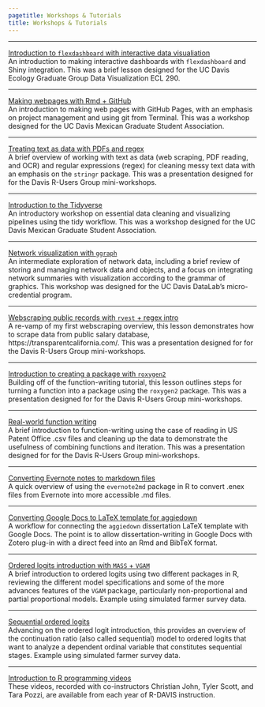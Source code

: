```yaml
---
pagetitle: Workshops & Tutorials
title: Workshops & Tutorials
---
```


<style type="text/css">
h1.title {
  text-align: center;
}
</style>

***

[Introduction to `flexdashboard` with interactive data visualiation](https://liza-wood.github.io/intro-shiny/)  
An introduction to making interactive dashboards with `flexdashboard` and Shiny integration. This was a brief lesson designed for the UC Davis Ecology Graduate Group Data Visualization ECL 290. 

***

[Making webpages with Rmd + GitHub](https://liza-wood.github.io/make_github_webpage/)  
An introduction to making web pages with GitHub Pages, with an emphasis on project management and using git from Terminal. This was a workshop designed for the UC Davis Mexican Graduate Student Association.  

***

[Treating text as data with PDFs and regex](https://d-rug.github.io/text-as-data/)  
A brief overview of working with text as data (web scraping, PDF reading, and OCR) and regular expressions (regex) for cleaning messy text data with an emphasis on the `stringr` package. This was a presentation designed for for the Davis R-Users Group mini-workshops.   

***

[Introduction to the Tidyverse](https://liza-wood.github.io/tidyverse_intro/)  
An introductory workshop on essential data cleaning and visualizing pipelines using the tidy workflow. This was a workshop designed for the UC Davis Mexican Graduate Student Association.  

***

[Network visualization with `ggraph`](https://ucdavisdatalab.github.io/workshop_network_viz/)  
An intermediate exploration of network data, including a brief review of storing and managing network data and objects, and a focus on integrating network summaries with visualization according to the grammar of graphics. This workshop was designed for the UC Davis DataLab's micro-credential program.

***

[Webscraping public records with `rvest` + regex intro](https://d-rug.github.io/scrape-public-salary-data/)  
A re-vamp of my first webscraping overview, this lesson demonstrates how to scrape data from public salary database, https://transparentcalifornia.com/. This was a presentation designed for for the Davis R-Users Group mini-workshops.  

***

[Introduction to creating a package with `roxygen2`](https://d-rug.github.io/packages_with_roxygen2/)  
Building off of  the function-writing tutorial, this lesson outlines steps for turning a function into a package using the `roxygen2` package. This was a presentation designed for for the Davis R-Users Group mini-workshops.   
 
*** 

[Real-world function writing](https://d-rug.github.io/realworld_functions_iteration/)   
A brief introduction to function-writing using the case of reading in US Patent Office .csv files and cleaning up the data to demonstrate the usefulness of combining functions and iteration. This was a presentation designed for for the Davis R-Users Group mini-workshops. 
  
*** 

[Converting Evernote notes to markdown files](posts/evernote-to-md.html)  
A quick overview of using the `evernote2md` package in R to convert .enex files from Evernote into more accessible .md files. 


***

[Converting Google Docs to LaTeX template for aggiedown](posts/googledoc-aggiedown.html)  
A workflow for connecting the `aggiedown` dissertation LaTeX template with Google Docs. The point is to allow dissertation-writing in Google Docs with Zotero plug-in with a direct feed into an Rmd and BibTeX format.

*** 

[Ordered logits introduction with `MASS` + `VGAM`](posts/ol_partialprop.html)  
A brief introduction to ordered logits using two different packages in R, reviewing the different model specifications and some of the more advances features of the `VGAM` package, particularly non-proportional and partial proportional models. Example using simulated farmer survey data.  

***

[Sequential ordered logits](posts/ol_sequential.html)  
Advancing on the ordered logit introduction, this provides an overview of the continuation ratio (also called sequential) model to ordered logits that want to analyze a dependent ordinal variable that constitutes sequential stages. Example using simulated farmer survey data.  

*** 

[Introduction to R programming videos](https://www.youtube.com/@lizawood1884/playlists)  
These videos, recorded with co-instructors Christian John, Tyler Scott, and Tara Pozzi, are available from each year of R-DAVIS instruction.  
 
<!-- Google tag (gtag.js) -->
<script async src="https://www.googletagmanager.com/gtag/js?id=G-HJX1JG1FCV"></script>
<script>
  window.dataLayer = window.dataLayer || [];
  function gtag(){dataLayer.push(arguments);}
  gtag('js', new Date());

  gtag('config', 'G-HJX1JG1FCV');
</script>
